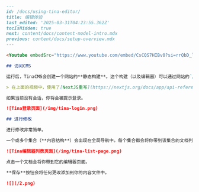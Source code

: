 ```markdown
---
id: /docs/using-tina-editor/
title: 编辑体验
last_edited: '2025-03-31T04:23:55.362Z'
tocIsHidden: true
next: content/docs/content-model-intro.mdx
previous: content/docs/setup-overview.mdx
---

<Youtube embedSrc="https://www.youtube.com/embed/CsCQS7HIBv0?si=rrQbD_l21B7u2zyo" caption="" minutes="" />

## 访问CMS

运行后，TinaCMS会创建一个网站的**静态构建**。这个构建（以及编辑器）可以通过网站的`/admin/index.html`路径访问。

> 在上面的视频中，使用了[NextJS重写](https://nextjs.org/docs/app/api-reference/config/next-config-js/rewrites)来通过`/admin`访问`/admin/index.html`。

如果当前没有会话，你将会被提示登录。

![Tina登录页面](/img/tina-login.png)

## 进行修改

进行修改非常简单。

一个或多个集合（**内容结构**）会出现在全局导航中。每个集合都会将你带到该集合的文档列表页面。

![Tina编辑器列表页面](/img/tina-list-page.png)

点击一个文档会将你带到它的编辑器页面。

**保存**按钮会将任何更改添加到你的内容文件中。

![](/2.png)
```